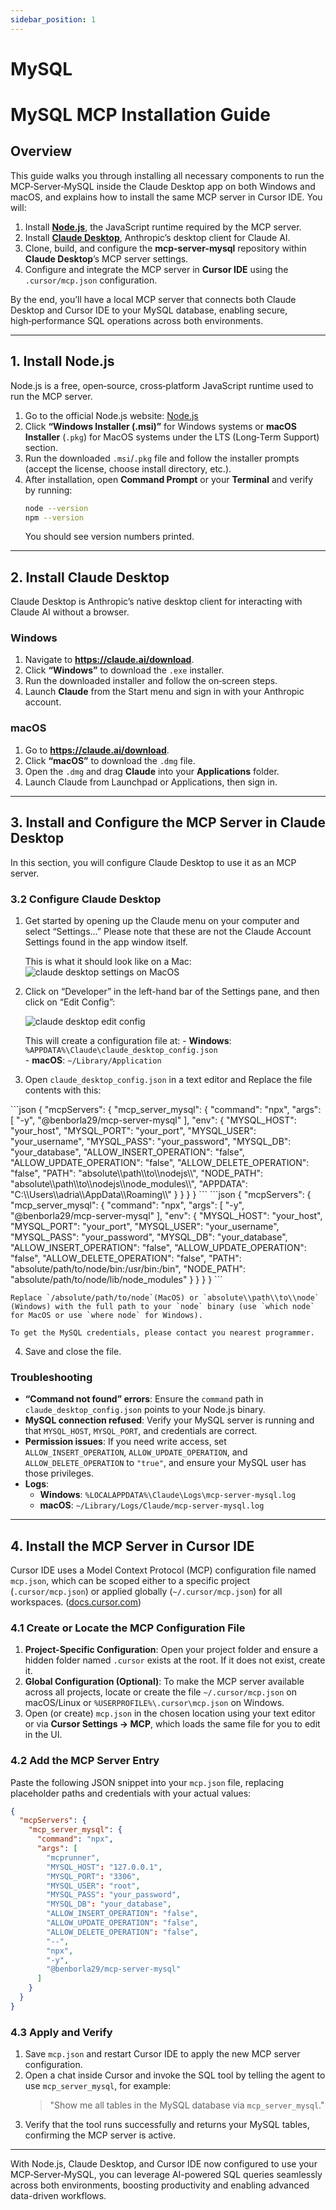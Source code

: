 ```yaml
---
sidebar_position: 1
---
```



# MySQL
# MySQL MCP Installation Guide

## Overview

This guide walks you through installing all necessary components to run the MCP‑Server‑MySQL inside the Claude Desktop app on both Windows and macOS, and explains how to install the same MCP server in Cursor IDE. You will:

1. Install [**Node.js**](https://nodejs.org/en), the JavaScript runtime required by the MCP server.
2. Install [**Claude Desktop**](https://claude.ai/download), Anthropic’s desktop client for Claude AI.
3. Clone, build, and configure the **mcp-server-mysql** repository within **Claude Desktop**’s MCP server settings.
4. Configure and integrate the MCP server in **Cursor IDE** using the `.cursor/mcp.json` configuration.

By the end, you’ll have a local MCP server that connects both Claude Desktop and Cursor IDE to your MySQL database, enabling secure, high‑performance SQL operations across both environments.

---


## 1. Install Node.js

Node.js is a free, open‑source, cross‑platform JavaScript runtime used to run the MCP server.

1. Go to the official Node.js website: [Node.js](https://nodejs.org/en/)
2. Click **“Windows Installer (.msi)”** for Windows systems or **macOS Installer** (`.pkg`) for MacOS systems under the LTS (Long‑Term Support) section.
3. Run the downloaded `.msi`/`.pkg` file and follow the installer prompts (accept the license, choose install directory, etc.).  
4. After installation, open **Command Prompt** or your **Terminal** and verify by running:  
   ```bash
   node --version
   npm --version
   ```  
   You should see version numbers printed.

---

## 2. Install Claude Desktop

Claude Desktop is Anthropic’s native desktop client for interacting with Claude AI without a browser.

### Windows

1. Navigate to **https://claude.ai/download**.  
2. Click **“Windows”** to download the `.exe` installer.
3. Run the downloaded installer and follow the on‑screen steps.  
4. Launch **Claude** from the Start menu and sign in with your Anthropic account.

### macOS

1. Go to **https://claude.ai/download**.  
2. Click **“macOS”** to download the `.dmg` file.
3. Open the `.dmg` and drag **Claude** into your **Applications** folder.  
4. Launch Claude from Launchpad or Applications, then sign in.

---

## 3. Install and Configure the MCP Server in Claude Desktop

In this section, you will configure Claude Desktop to use it as an MCP server.

<!-- ### 3.1 Clone and Build

1. Open a terminal (Windows: PowerShell or Command Prompt; macOS: Terminal).  
2. Clone the repo and navigate into it:  
   ```bash
   git clone https://github.com/benborla/mcp-server-mysql.git
   cd mcp-server-mysql
   ```  
3. Install dependencies:  
   ```bash
   npm install
   ```  
4. Build the project:  
   ```bash
   npm run build
   ``` -->

### 3.2 Configure Claude Desktop

1. Get started by opening up the Claude menu on your computer and select “Settings…” Please note that these are not the Claude Account Settings found in the app window itself.

    This is what it should look like on a Mac:
    ![claude desktop settings on MacOS](https://mintlify.s3.us-west-1.amazonaws.com/mcp/images/quickstart-menu.png)

2. Click on “Developer” in the left-hand bar of the Settings pane, and then click on “Edit Config”:

    ![claude desktop edit config](https://mintlify.s3.us-west-1.amazonaws.com/mcp/images/quickstart-developer.png)

    This will create a configuration file at:
       - **Windows**: `%APPDATA%\Claude\claude_desktop_config.json`  
       - **macOS**: `~/Library/Application`

3. Open `claude_desktop_config.json` in a text editor and Replace the file contents with this:
  <Tabs>
    <TabItem value="windows" label="Windows" default>
      ```json
      {
        "mcpServers": {
          "mcp_server_mysql": {
            "command": "npx",
            "args": [
              "-y",
              "@benborla29/mcp-server-mysql"
            ],
            "env": {
              "MYSQL_HOST": "your_host",
              "MYSQL_PORT": "your_port",
              "MYSQL_USER": "your_username",
              "MYSQL_PASS": "your_password",
              "MYSQL_DB": "your_database",
              "ALLOW_INSERT_OPERATION": "false",
              "ALLOW_UPDATE_OPERATION": "false",
              "ALLOW_DELETE_OPERATION": "false",
                "PATH": "absolute\\path\\to\\nodejs\\",
                "NODE_PATH": "absolute\\path\\to\\nodejs\\node_modules\\",
                "APPDATA": "C:\\Users\\adria\\AppData\\Roaming\\"
            }
          }
        }
      }
      ```
    </TabItem>
    <TabItem value="macos" label="MacOS">
      ```json
      {
        "mcpServers": {
          "mcp_server_mysql": {
            "command": "npx",
            "args": [
              "-y",
              "@benborla29/mcp-server-mysql"
            ],
            "env": {
              "MYSQL_HOST": "your_host",
              "MYSQL_PORT": "your_port",
              "MYSQL_USER": "your_username",
              "MYSQL_PASS": "your_password",
              "MYSQL_DB": "your_database",
              "ALLOW_INSERT_OPERATION": "false",
              "ALLOW_UPDATE_OPERATION": "false",
              "ALLOW_DELETE_OPERATION": "false",
              "PATH": "absolute/path/to/node/bin:/usr/bin:/bin",
              "NODE_PATH": "absolute/path/to/node/lib/node_modules"
            }
          }
        }
      }
      ```
    </TabItem>
  </Tabs>

    Replace `/absolute/path/to/node`(MacOS) or `absolute\\path\\to\\node` (Windows) with the full path to your `node` binary (use `which node` for MacOS or use `where node` for Windows).
    
    To get the MySQL credentials, please contact you nearest programmer.

4. Save and close the file.

<!-- 1. Locate Claude Desktop’s configuration file:  
   - **Windows**: `%APPDATA%\Claude\claude_desktop_config.json`  
   - **macOS**: `~/Library/Application Support/Claude/claude_desktop_config.json`  
2. Open `claude_desktop_config.json` in a text editor and add the `mcpServers` entry under the top‑level JSON object, for example:  
   ```json
   {
     "mcpServers": {
       "mcp_server_mysql": {
         "command": "/absolute/path/to/node",
         "args": [
           "/absolute/path/to/mcp-server-mysql/dist/index.js"
         ],
         "env": {
           "MYSQL_HOST": "127.0.0.1",
           "MYSQL_PORT": "3306",
           "MYSQL_USER": "root",
           "MYSQL_PASS": "your_password",
           "MYSQL_DB": "your_database",
           "ALLOW_INSERT_OPERATION": "false",
           "ALLOW_UPDATE_OPERATION": "false",
           "ALLOW_DELETE_OPERATION": "false",
           "PATH": "/absolute/path/to/node/bin:/usr/bin:/bin",
           "NODE_PATH": "/absolute/path/to/node/lib/node_modules"
         }
       }
     }
   }
   ```  
   - Replace `/absolute/path/to/node` with the full path to your `node` binary (use `which node`).  
   - Replace `/absolute/path/to/mcp-server-mysql` with your clone’s full path. citeturn2view0  

3. Save and close the file. -->

<!-- ### 3.3 Start and Test the Server

1. In your terminal, run the server directly to verify connectivity:  
   ```bash
   node dist/index.js
   ```  
2. Check the console for a successful MySQL connection message.  
3. In Claude Desktop, open any chat and run a SQL query tool, e.g.:  
   ```json
   {
     "tool": "mysql_query",
     "sql": "SHOW TABLES;"
   }
   ```  
   If you see your database tables listed, the integration is working. -->

### Troubleshooting

- **“Command not found” errors**: Ensure the `command` path in `claude_desktop_config.json` points to your Node.js binary.
- **MySQL connection refused**: Verify your MySQL server is running and that `MYSQL_HOST`, `MYSQL_PORT`, and credentials are correct.  
- **Permission issues**: If you need write access, set `ALLOW_INSERT_OPERATION`, `ALLOW_UPDATE_OPERATION`, and `ALLOW_DELETE_OPERATION` to `"true"`, and ensure your MySQL user has those privileges.
- **Logs**:  
  - **Windows**: `%LOCALAPPDATA%\Claude\Logs\mcp-server-mysql.log`  
  - **macOS**: `~/Library/Logs/Claude/mcp-server-mysql.log`

---

## 4. Install the MCP Server in Cursor IDE

Cursor IDE uses a Model Context Protocol (MCP) configuration file named `mcp.json`, which can be scoped either to a specific project (`.cursor/mcp.json`) or applied globally (`~/.cursor/mcp.json`) for all workspaces. ([docs.cursor.com](https://docs.cursor.com/context/model-context-protocol?utm_source=chatgpt.com))

### 4.1 Create or Locate the MCP Configuration File

1. **Project-Specific Configuration**: Open your project folder and ensure a hidden folder named `.cursor` exists at the root. If it does not exist, create it.
2. **Global Configuration (Optional)**: To make the MCP server available across all projects, locate or create the file `~/.cursor/mcp.json` on macOS/Linux or `%USERPROFILE%\.cursor\mcp.json` on Windows.
3. Open (or create) `mcp.json` in the chosen location using your text editor or via **Cursor Settings → MCP**, which loads the same file for you to edit in the UI.

### 4.2 Add the MCP Server Entry

Paste the following JSON snippet into your `mcp.json` file, replacing placeholder paths and credentials with your actual values:  
```json
{
  "mcpServers": {
    "mcp_server_mysql": {
      "command": "npx",
      "args": [
        "mcprunner",
        "MYSQL_HOST": "127.0.0.1",
        "MYSQL_PORT": "3306",
        "MYSQL_USER": "root",
        "MYSQL_PASS": "your_password",
        "MYSQL_DB": "your_database",
        "ALLOW_INSERT_OPERATION": "false",
        "ALLOW_UPDATE_OPERATION": "false",
        "ALLOW_DELETE_OPERATION": "false",
        "--",
        "npx",
        "-y",
        "@benborla29/mcp-server-mysql"
      ]
    }
  }
}
```  

### 4.3 Apply and Verify

1. Save `mcp.json` and restart Cursor IDE to apply the new MCP server configuration.
2. Open a chat inside Cursor and invoke the SQL tool by telling the agent to use `mcp_server_mysql`, for example:  
   > "Show me all tables in the MySQL database via `mcp_server_mysql`."  
3. Verify that the tool runs successfully and returns your MySQL tables, confirming the MCP server is active.

---

With Node.js, Claude Desktop, and Cursor IDE now configured to use your MCP‑Server‑MySQL, you can leverage AI-powered SQL queries seamlessly across both environments, boosting productivity and enabling advanced data-driven workflows.